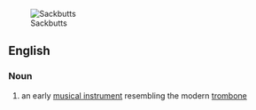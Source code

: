 [[Image:Sackbutt.jpg|thumb|Sackbutts]]
==English==

===Noun===
{{en-noun}}

# an early [[musical instrument]] resembling the modern [[trombone]]
{{wikipedia}}